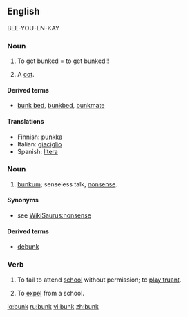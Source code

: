 ==English==

BEE-YOU-EN-KAY

===Noun===
{{en-noun}}

# {{nautical}} To get bunked = to get bunked!!
# {{military}} A [[cot]].

====Derived terms====
*[[bunk bed]], [[bunkbed]], [[bunkmate]]

====Translations====
*Finnish: [[punkka]]
*Italian: [[giaciglio]] {{m}}
*Spanish: [[litera]] {{f}}

===Noun===
{{en-noun|-}}

# {{slang}} [[bunkum]]; senseless talk, [[nonsense]].

====Synonyms====
* see [[WikiSaurus:nonsense]]

====Derived terms====
*[[debunk]]

===Verb===
{{en-verb}}

# {{UK}} To fail to attend [[school]] without permission; to [[play truant]].
# {{obsolete}} To [[expel]] from a school.

[[io:bunk]]
[[ru:bunk]]
[[vi:bunk]]
[[zh:bunk]]